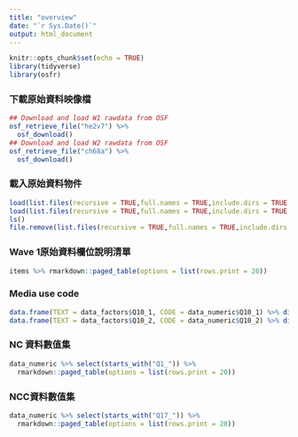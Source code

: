 ```yaml
---
title: "overview"
date: "`r Sys.Date()`"
output: html_document
---
```


```r
knitr::opts_chunk$set(echo = TRUE)
library(tidyverse)
library(osfr)
```

### 下載原始資料映像檔

```r
## Download and load W1 rawdata from OSF
osf_retrieve_file("he2v7") %>%
  osf_download()
## Download and load W2 rawdata from OSF
osf_retrieve_file("ch68a") %>%
  osf_download() 
```

### 載入原始資料物件

```r
load(list.files(recursive = TRUE,full.names = TRUE,include.dirs = TRUE,pattern = "*.Rdata")[1])
load(list.files(recursive = TRUE,full.names = TRUE,include.dirs = TRUE,pattern = "*.Rdata")[2])
ls()
file.remove(list.files(recursive = TRUE,full.names = TRUE,include.dirs = TRUE,pattern = "*.Rdata"))
```

### Wave 1原始資料欄位說明清單

```r
items %>% rmarkdown::paged_table(options = list(rows.print = 20))
```

### Media use code

```r
data.frame(TEXT = data_factors$Q10_1, CODE = data_numeric$Q10_1) %>% distinct() %>% arrange(CODE)
data.frame(TEXT = data_factors$Q10_2, CODE = data_numeric$Q10_2) %>% distinct() %>% arrange(CODE)

```


### NC 資料數值集

```r
data_numeric %>% select(starts_with("Q1_")) %>%
  rmarkdown::paged_table(options = list(rows.print = 20))
```


### NCC資料數值集


```r
data_numeric %>% select(starts_with("Q17_")) %>%
  rmarkdown::paged_table(options = list(rows.print = 20))
```
